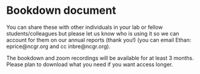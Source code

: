 
# Bookdown document{-}

You can share these with other individuals in your lab or fellow students/colleagues but please let us know who is using it so we can account for them on our annual reports (thank you!) (you can email Ethan: eprice\@ncgr.org and cc inbre\@ncgr.org).

The bookdown and zoom recordings will be available for at least 3 months. Please plan to download what you need if you want access longer.
